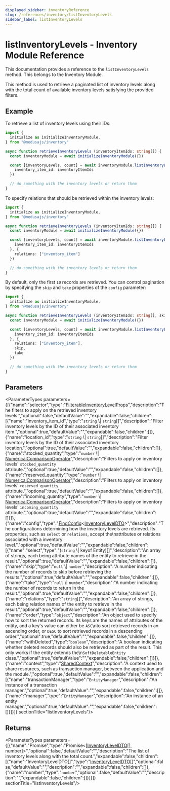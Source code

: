 ```yaml
---
displayed_sidebar: inventoryReference
slug: /references/inventory/listInventoryLevels
sidebar_label: listInventoryLevels
---
```



# listInventoryLevels - Inventory Module Reference

This documentation provides a reference to the `listInventoryLevels` method. This belongs to the Inventory Module.

This method is used to retrieve a paginated list of inventory levels along with the total count of available inventory levels satisfying the provided filters.

## Example

To retrieve a list of inventory levels using their IDs:

```ts
import {
  initialize as initializeInventoryModule,
} from "@medusajs/inventory"

async function retrieveInventoryLevels (inventoryItemIds: string[]) {
  const inventoryModule = await initializeInventoryModule({})

  const [inventoryLevels, count] = await inventoryModule.listInventoryLevels({
    inventory_item_id: inventoryItemIds
  })

  // do something with the inventory levels or return them
}
```

To specify relations that should be retrieved within the inventory levels:

```ts
import {
  initialize as initializeInventoryModule,
} from "@medusajs/inventory"

async function retrieveInventoryLevels (inventoryItemIds: string[]) {
  const inventoryModule = await initializeInventoryModule({})

  const [inventoryLevels, count] = await inventoryModule.listInventoryLevels({
    inventory_item_id: inventoryItemIds
  }, {
    relations: ["inventory_item"]
  })

  // do something with the inventory levels or return them
}
```

By default, only the first `10` records are retrieved. You can control pagination by specifying the `skip` and `take` properties of the `config` parameter:

```ts
import {
  initialize as initializeInventoryModule,
} from "@medusajs/inventory"

async function retrieveInventoryLevels (inventoryItemIds: string[], skip: number, take: number) {
  const inventoryModule = await initializeInventoryModule({})

  const [inventoryLevels, count] = await inventoryModule.listInventoryLevels({
    inventory_item_id: inventoryItemIds
  }, {
    relations: ["inventory_item"],
    skip,
    take
  })

  // do something with the inventory levels or return them
}
```

## Parameters

<ParameterTypes parameters={[{"name":"selector","type":"[FilterableInventoryLevelProps](../../interfaces/inventory.FilterableInventoryLevelProps.mdx)","description":"The filters to apply on the retrieved inventory levels.","optional":false,"defaultValue":"","expandable":false,"children":[{"name":"inventory_item_id","type":"`string` \\| `string`[]","description":"Filter inventory levels by the ID of their associated inventory item.","optional":true,"defaultValue":"","expandable":false,"children":[]},{"name":"location_id","type":"`string` \\| `string`[]","description":"Filter inventory levels by the ID of their associated inventory location.","optional":true,"defaultValue":"","expandable":false,"children":[]},{"name":"stocked_quantity","type":"`number` \\| [NumericalComparisonOperator](../../interfaces/inventory.NumericalComparisonOperator.mdx)","description":"Filters to apply on inventory levels' `stocked_quantity` attribute.","optional":true,"defaultValue":"","expandable":false,"children":[]},{"name":"reserved_quantity","type":"`number` \\| [NumericalComparisonOperator](../../interfaces/inventory.NumericalComparisonOperator.mdx)","description":"Filters to apply on inventory levels' `reserved_quantity` attribute.","optional":true,"defaultValue":"","expandable":false,"children":[]},{"name":"incoming_quantity","type":"`number` \\| [NumericalComparisonOperator](../../interfaces/inventory.NumericalComparisonOperator.mdx)","description":"Filters to apply on inventory levels' `incoming_quantity` attribute.","optional":true,"defaultValue":"","expandable":false,"children":[]}]},{"name":"config","type":"[FindConfig](../../interfaces/inventory.FindConfig.mdx)&#60;[InventoryLevelDTO](../../types/inventory.InventoryLevelDTO.mdx)&#62;","description":"The configurations determining how the inventory levels are retrieved. Its properties, such as `select` or `relations`, accept the\nattributes or relations associated with a inventory level.","optional":true,"defaultValue":"","expandable":false,"children":[{"name":"select","type":"(`string` \\| keyof Entity)[]","description":"An array of strings, each being attribute names of the entity to retrieve in the result.","optional":true,"defaultValue":"","expandable":false,"children":[]},{"name":"skip","type":"`null` \\| `number`","description":"A number indicating the number of records to skip before retrieving the results.","optional":true,"defaultValue":"","expandable":false,"children":[]},{"name":"take","type":"`null` \\| `number`","description":"A number indicating the number of records to return in the result.","optional":true,"defaultValue":"","expandable":false,"children":[]},{"name":"relations","type":"`string`[]","description":"An array of strings, each being relation names of the entity to retrieve in the result.","optional":true,"defaultValue":"","expandable":false,"children":[]},{"name":"order","type":"`object`","description":"An object used to specify how to sort the returned records. Its keys are the names of attributes of the entity, and a key's value can either be `ASC`\nto sort retrieved records in an ascending order, or `DESC` to sort retrieved records in a descending order.","optional":true,"defaultValue":"","expandable":false,"children":[]},{"name":"withDeleted","type":"`boolean`","description":"A boolean indicating whether deleted records should also be retrieved as part of the result. This only works if the entity extends the\n`SoftDeletableEntity` class.","optional":true,"defaultValue":"","expandable":false,"children":[]}]},{"name":"context","type":"[SharedContext](../../interfaces/inventory.SharedContext.mdx)","description":"A context used to share resources, such as transaction manager, between the application and the module.","optional":true,"defaultValue":"","expandable":false,"children":[{"name":"transactionManager","type":"`EntityManager`","description":"An instance of a transaction manager.","optional":true,"defaultValue":"","expandable":false,"children":[]},{"name":"manager","type":"`EntityManager`","description":"An instance of an entity manager.","optional":true,"defaultValue":"","expandable":false,"children":[]}]}]}  sectionTitle="listInventoryLevels"/>

## Returns

<ParameterTypes parameters={[{"name":"Promise","type":"Promise&#60;[[InventoryLevelDTO](../../types/inventory.InventoryLevelDTO.mdx)[], number]&#62;","optional":false,"defaultValue":"","description":"The list of inventory levels along with the total count.","expandable":false,"children":[{"name":"InventoryLevelDTO[]","type":"[InventoryLevelDTO](../../types/inventory.InventoryLevelDTO.mdx)[]","optional":false,"defaultValue":"","description":"","expandable":false,"children":[]},{"name":"number","type":"`number`","optional":false,"defaultValue":"","description":"","expandable":false,"children":[]}]}]}  sectionTitle="listInventoryLevels"/>
